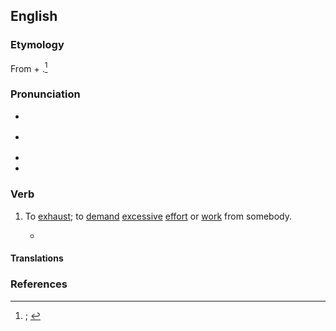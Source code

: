 ==English==
{{was wotd|2019|December|23}}

===Etymology===
From {{m|en|run}} + {{m|en|ragged|t=exhausted, tired, run down}}.<ref>{{R:OED Online|entry=ragged|pos=''adj.{{sup|1}}''|noformat=yes|id=157450|date=June 2008|nodot=yes}}; {{R:Lexico|pos=phrase}}</ref>

===Pronunciation===
* {{a|RP}} {{IPA|en|/ˈɹʌn ˌsʌmwʌn ˈɹæɡɪd/}}
* {{a|RP}} {{IPA|en|/ˈɹʌn ˌsʌmwʌn ˈɹæɡəd/}}
* {{audio|en|En-au-run someone ragged.ogg|Audio (AU)}}
* {{hyphenation|en|run some|one rag|ged}}

===Verb===
{{en-verb|runs someone ragged|running someone ragged|ran someone ragged}}

# {{lb|en|originally|US|idiomatic}} To [[exhaust#Verb|exhaust]]; to [[demand#Verb|demand]] [[excessive]] [[effort]] or [[work#Noun|work]] from somebody.
#: {{synonyms|en|Thesaurus:tire}}
#: {{ux|en|They’ve been '''running him ragged''' trying to keep up with the demand for new features.}}
#* {{quote-web|en|author=Phil McNulty|authorlink=Phil McNulty|title=[[w:Tunisia national football team|Tunisia]] 1 – 2 [[w:England national football team|England]]|archiveurl=https://web.archive.org/web/20190421215852/https://www.bbc.com/sport/football/44434276|archivedate=21 April 2019|work={{w|BBC Sport}}|date=18 June 2018|passage=England '''ran Tunisia ragged''' in that spell but were punished for missing a host of chances when {{w|Ferjani Sassi}} equalised from the penalty spot against the run of play after {{w|Kyle Walker}} was penalised for an elbow on {{w|Fakhreddine Ben Youssef}}.}}

====Translations====
{{trans-see|to exhaust|exhaust}}

===References===
<references />